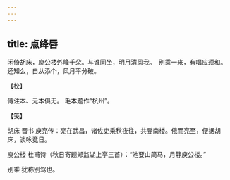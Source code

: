 ```yaml
---
---
---
```

title: 点绛唇
---







闲倚胡床，庾公楼外峰千朵。与谁同坐，明月清风我。　别乘一来，有唱应须和。还知么，自从添个，风月平分破。





【校】


傅注本、元本俱无。 毛本题作“杭州”。





【笺】


胡床 晋书 庾亮传：亮在武昌，诸佐吏乘秋夜往，共登南楼。俄而亮至，便据胡床，谈咏竟日。

庾公楼 杜甫诗（秋日寄题郑监湖上亭三首）：“池要山简马，月静庾公楼。”

别乘 犹称别驾也。